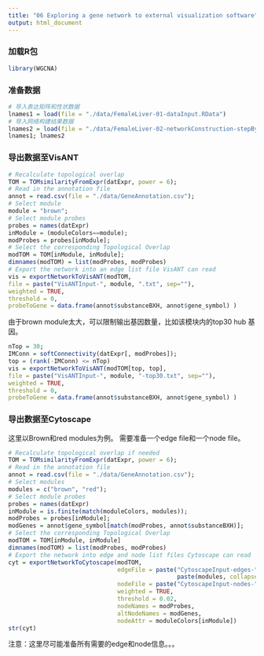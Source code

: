 ```yaml
---
title: "06 Exploring a gene network to external visualization software"
output: html_document
---
```


### 加载R包
```r
library(WGCNA)
```

### 准备数据
```r
# 导入表达矩阵和性状数据
lnames1 = load(file = "./data/FemaleLiver-01-dataInput.RData")
# 导入网络构建结果数据
lnames2 = load(file = "./data/FemaleLiver-02-networkConstruction-stepByStep.RData")
lnames1; lnames2
```

### 导出数据至VisANT
```r
# Recalculate topological overlap
TOM = TOMsimilarityFromExpr(datExpr, power = 6);
# Read in the annotation file
annot = read.csv(file = "./data/GeneAnnotation.csv");
# Select module
module = "brown";
# Select module probes
probes = names(datExpr)
inModule = (moduleColors==module);
modProbes = probes[inModule];
# Select the corresponding Topological Overlap
modTOM = TOM[inModule, inModule];
dimnames(modTOM) = list(modProbes, modProbes)
# Export the network into an edge list file VisANT can read
vis = exportNetworkToVisANT(modTOM,
file = paste("VisANTInput-", module, ".txt", sep=""),
weighted = TRUE,
threshold = 0,
probeToGene = data.frame(annot$substanceBXH, annot$gene_symbol) )
```

由于brown module太大，可以限制输出基因数量，比如该模块内的top30 hub 基因。
```r
nTop = 30;
IMConn = softConnectivity(datExpr[, modProbes]);
top = (rank(-IMConn) <= nTop)
vis = exportNetworkToVisANT(modTOM[top, top],
file = paste("VisANTInput-", module, "-top30.txt", sep=""),
weighted = TRUE,
threshold = 0,
probeToGene = data.frame(annot$substanceBXH, annot$gene_symbol) )
```

### 导出数据至Cytoscape
这里以Brown和red modules为例。
需要准备一个edge file和一个node file。
```r
# Recalculate topological overlap if needed
TOM = TOMsimilarityFromExpr(datExpr, power = 6);
# Read in the annotation file
annot = read.csv(file = "./data/GeneAnnotation.csv");
# Select modules
modules = c("brown", "red");
# Select module probes
probes = names(datExpr)
inModule = is.finite(match(moduleColors, modules));
modProbes = probes[inModule];
modGenes = annot$gene_symbol[match(modProbes, annot$substanceBXH)];
# Select the corresponding Topological Overlap
modTOM = TOM[inModule, inModule]
dimnames(modTOM) = list(modProbes, modProbes)
# Export the network into edge and node list files Cytoscape can read
cyt = exportNetworkToCytoscape(modTOM,
                               edgeFile = paste("CytoscapeInput-edges-",
                                                paste(modules, collapse="-"), ".txt", sep=""),
                               nodeFile = paste("CytoscapeInput-nodes-", paste(modules, collapse="-"), ".txt", sep=""),
                               weighted = TRUE,
                               threshold = 0.02,
                               nodeNames = modProbes,
                               altNodeNames = modGenes,
                               nodeAttr = moduleColors[inModule])
str(cyt)
```
注意：这里尽可能准备所有需要的edge和node信息。。。

